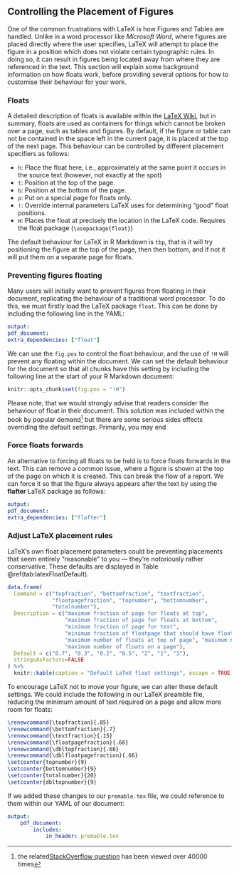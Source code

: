 ## Controlling the Placement of Figures
<!--- https://stackoverflow.com/questions/16626462/figure-position-in-markdown-when-converting-to-pdf-with-knitr-and-pandoc/17648350#17648350 --->
<!--- Some of the solutions adapted from https://texfaq.org/FAQ-floats. Link left here for future reference --->

One of the common frustrations with LaTeX is how Figures and Tables are handled. Unlike in a word processor like *Microsoft Word*, where figures are placed directly where the user specifies, LaTeX will attempt to place the figure in a position which does not violate certain typographic rules. In doing so, it can result in figures being located away from where they are referenced in the text. This section will explain some background information on how floats work, before providing several options for how to customise their behaviour for your work.

### Floats

A detailed description of floats is available within the [LaTeX Wiki](https://en.wikibooks.org/wiki/LaTeX/Floats,_Figures_and_Captions), but in summary, floats are used as containers for things which cannot be broken over a page, such as tables and figures.  By default, if the figure or table can not be contained in the space left in the current page, it is placed at the top of the next page. This behaviour can be controlled by different placement specifiers as follows:

- `h`:	Place the float here, i.e., approximately at the same point it occurs in the source text (however, not exactly at the spot)
- `t`:	Position at the top of the page.
- `b`:	Position at the bottom of the page.
- `p`:	Put on a special page for floats only.
- `!`:	Override internal parameters LaTeX uses for determining "good" float positions.
- `H`: Places the float at precisely the location in the LaTeX code. Requires the float package (`\usepackage{float}`)

The default behaviour for LaTeX in R Markdown is `tbp`, that is it will try positioning the figure at the top of the page, then then bottom, and if not it will put them on a separate page for floats.

### Preventing figures floating

Many users will initially want to prevent figures from floating in their document, replicating the behaviour of a traditional word processor. To do this, we must firstly load the LaTeX package `float`. This can be done by including the following line in the YAML:

```yaml
output: 
pdf_document:
extra_dependencies: ["float"]
```

We can use the `fig.pos` to control the float behaviour, and the use of `!H` will prevent any floating within the document. We can set the default behaviour for the document so that all chunks have this setting by including the following line at the start of your R Markdown document:

```r
knitr::opts_chunk$set(fig.pos = "!H")
```

Please note, that we would strongly advise that readers consider the behaviour of float in their document. This solution was included within the book by popular demand^[the related[StackOverflow question](https://stackoverflow.com/q/16626462/7347699) has been viewed over 40000 times] but there are some serious sides effects overriding the default settings. Primarily, you may end 

### Force floats forwards
<!--- https://tex.stackexchange.com/questions/15706/force-floats-to-be-typeset-after-their-occurrence-in-the-source-text --->

An alternative to forcing all floats to be held is to force floats forwards in the text. This can remove a common issue, where a figure is shown at the top of the page on which it is created. This can break the flow of a report. We can force it so that the figure always appears after the text by using the **flafter** LaTeX package as follows:

```yaml
output: 
pdf_document:
extra_dependencies: ["flafter"]
```

### Adjust LaTeX placement rules

LaTeX’s own float placement parameters could be preventing placements that seem entirely “reasonable” to you — they’re notoriously rather conservative. These defaults are displayed in Table \@ref(tab:latexFloatDefault).

<!--- This table may work better as a diagram? --->

```r
data.frame(
  Command = c("topfraction", "bottomfraction", "textfraction",
              "floatpagefraction", "topnumber", "bottomnumber",
              "totalnumber"),
  Description = c("maximum fraction of page for floats at top",
                  "maximum fraction of page for floats at bottom",
                  "minimum fraction of page for text",
                  "minimum fraction of floatpage that should have floats",
                  "maximum number of floats at top of page", "maximum number of floats at bottom of page",
                  "maximum number of floats on a page"),
  Default = c("0.7", "0.3", "0.2", "0.5", "2", "1", "3"),
  stringsAsFactors=FALSE
) %>%
  knitr::kable(caption = "Default LaTeX float settings", escape = TRUE)

```

To encourage LaTeX not to move your figure, we can alter these default settings. We could include the following in our LaTeX preamble file, reducing the minimum amount of text required on a page and allow more room for floats:

```latex
\renewcommand{\topfraction}{.85}
\renewcommand{\bottomfraction}{.7}
\renewcommand{\textfraction}{.15}
\renewcommand{\floatpagefraction}{.66}
\renewcommand{\dbltopfraction}{.66}
\renewcommand{\dblfloatpagefraction}{.66}
\setcounter{topnumber}{9}
\setcounter{bottomnumber}{9}
\setcounter{totalnumber}{20}
\setcounter{dbltopnumber}{9}
```
If we added these changes to our `premable.tex` file, we could reference to them within our YAML of our document:

```yaml
output:
    pdf_document:
        includes:
            in_header: premable.tex
```


